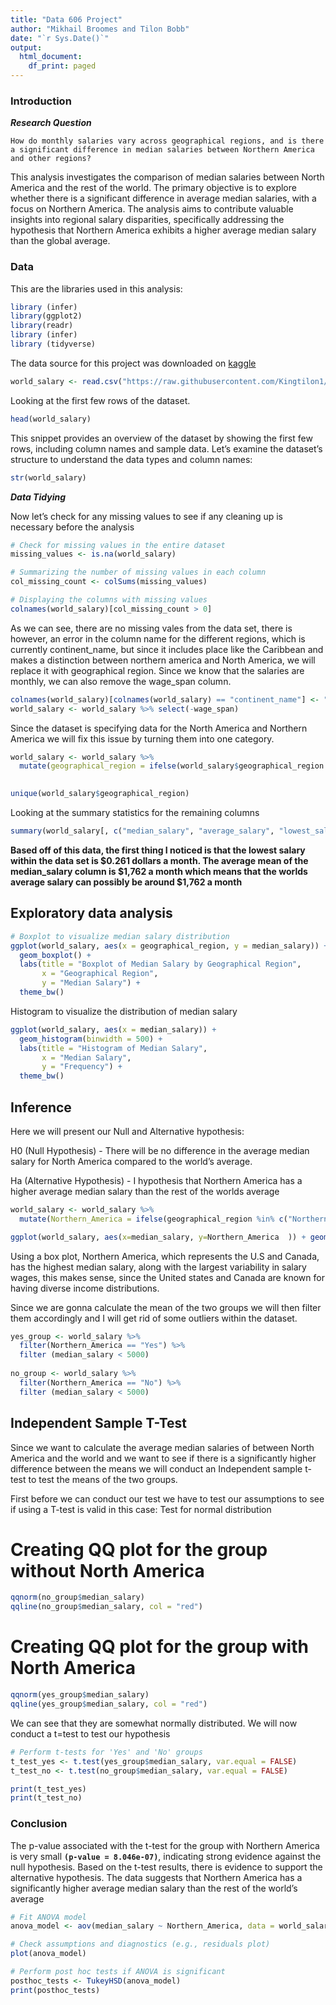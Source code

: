 ---
title: "Data 606 Project"
author: "Mikhail Broomes and Tilon Bobb"
date: "`r Sys.Date()`"
output:
  html_document:
    df_print: paged
---
### Introduction

***Research Question***

`How do monthly salaries vary across geographical regions, and is there a significant difference in median salaries between Northern America and other regions?`

This analysis investigates the comparison of median salaries between North America and the rest of the world. The primary objective is to explore whether there is a significant difference in average median salaries, with a focus on Northern America. The analysis aims to contribute valuable insights into regional salary disparities, specifically addressing the hypothesis that Northern America exhibits a higher average median salary than the global average.

### Data

This are the libraries used in this analysis: 

```{r setup}


library (infer)
library(ggplot2)
library(readr)
library (infer)
library (tidyverse)
```


The data source for this project was downloaded on [kaggle](https://www.kaggle.com/datasets/zedataweaver/global-salary-data)

```{r cars}
world_salary <- read.csv("https://raw.githubusercontent.com/Kingtilon1/try/main/salary_data.csv")
```

Looking at the first few rows of the dataset.  

```{r pressure}
head(world_salary)
```

This snippet provides an overview of the dataset by showing the first few rows, including column names and sample data. Let's examine the dataset's structure to understand the data types and column names:
```{r}
str(world_salary)
```

***Data Tidying***

Now let's check for any missing values to see if any cleaning up is necessary before the analysis
```{r}
# Check for missing values in the entire dataset
missing_values <- is.na(world_salary)

# Summarizing the number of missing values in each column
col_missing_count <- colSums(missing_values)

# Displaying the columns with missing values
colnames(world_salary)[col_missing_count > 0]
```
As we can see, there are no missing vales from the data set, there is however, an error in the column name for the different regions, which is currently continent_name, but since it includes place like the Caribbean and makes a distinction between northern america and North America, we will replace it with geographical region. Since we know that the salaries are monthly, we can also remove the wage_span column.

```{r}
colnames(world_salary)[colnames(world_salary) == "continent_name"] <- "geographical_region"
world_salary <- world_salary %>% select(-wage_span)
```

Since the dataset is specifying data for the North America and Northern America we will fix this issue by turning them into one category.

```{r}
world_salary <- world_salary %>%
  mutate(geographical_region = ifelse(world_salary$geographical_region == "North America", "Northern America", world_salary$geographical_region))

  
unique(world_salary$geographical_region)
```



Looking at the summary statistics for the remaining columns 

```{r}
summary(world_salary[, c("median_salary", "average_salary", "lowest_salary", "highest_salary")])
```
**Based off of this data, the first thing I noticed is that the lowest salary within the data set is $0.261 dollars a month. The average mean of the median_salary column is $1,762 a month which means that the worlds average salary can possibly be around $1,762 a month**

## Exploratory data analysis


```{r}
# Boxplot to visualize median salary distribution
ggplot(world_salary, aes(x = geographical_region, y = median_salary)) +
  geom_boxplot() +
  labs(title = "Boxplot of Median Salary by Geographical Region",
       x = "Geographical Region",
       y = "Median Salary") +
  theme_bw()
```
Histogram to visualize the distribution of median salary

```{r}
ggplot(world_salary, aes(x = median_salary)) +
  geom_histogram(binwidth = 500) +
  labs(title = "Histogram of Median Salary",
       x = "Median Salary",
       y = "Frequency") +
  theme_bw()
```



## Inference 

Here we will present our Null and Alternative hypothesis:

H0 (Null Hypothesis) - There will be no difference in the average median salary for North America compared to the world's average. 

Ha (Alternative Hypothesis) - I hypothesis that Northern America has a higher average median salary than the rest of the worlds average



```{r}
world_salary <- world_salary %>%
  mutate(Northern_America = ifelse(geographical_region %in% c("Northern America","North America","Central America"), "Yes", "No"))
```


```{r }
ggplot(world_salary, aes(x=median_salary, y=Northern_America  )) + geom_boxplot() + theme_bw()
```


Using a box plot, Northern America, which represents the U.S and Canada, has the highest median salary, along with the largest variability in salary wages, this makes sense, since the United states and Canada are known for having diverse income distributions.


Since we are gonna calculate the mean of the two groups we will then filter them accordingly and I will get rid of some outliers within the dataset. 


```{r}

yes_group <- world_salary %>% 
  filter(Northern_America == "Yes") %>% 
  filter (median_salary < 5000)
  
no_group <- world_salary %>% 
  filter(Northern_America == "No") %>% 
  filter (median_salary < 5000)
```

## Independent Sample T-Test 

Since we want to calculate the average median salaries of between North America and the world and we want to see if there is a significantly higher difference between the means we will conduct an Independent sample t-test to test the means of the two groups.

First before we can conduct our test we have to test our assumptions to see if using a T-test is valid in this case:
Test for normal distribution 


# Creating QQ plot for the group without North America
```{r}
qqnorm(no_group$median_salary)
qqline(no_group$median_salary, col = "red")

```


# Creating QQ plot for the group with North America
```{r}

qqnorm(yes_group$median_salary)
qqline(yes_group$median_salary, col = "red")


```

We can see that they are somewhat normally distributed. We will now conduct a t=test to test our hypothesis  

```{r}
# Perform t-tests for 'Yes' and 'No' groups
t_test_yes <- t.test(yes_group$median_salary, var.equal = FALSE)
t_test_no <- t.test(no_group$median_salary, var.equal = FALSE)

print(t_test_yes)
print(t_test_no)
```
### Conclusion

The p-value associated with the t-test for the group with Northern America is very small **`(p-value = 8.046e-07)`**, indicating strong evidence against the null hypothesis. Based on the t-test results, there is evidence to support the alternative hypothesis. The data suggests that Northern America has a significantly higher average median salary than the rest of the world's average

```{r}
# Fit ANOVA model
anova_model <- aov(median_salary ~ Northern_America, data = world_salary)

# Check assumptions and diagnostics (e.g., residuals plot)
plot(anova_model)

# Perform post hoc tests if ANOVA is significant
posthoc_tests <- TukeyHSD(anova_model)
print(posthoc_tests)

```
